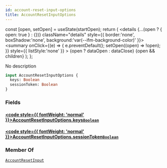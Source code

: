 ```yaml
---
id: account-reset-input-options
title: AccountResetInputOptions
---
```









  const [open, setOpen] = useState(startOpen);
  return (
    <details {...(open ? { open: true } : {})} className="details" style={{ border:'none', boxShadow:'none', background:'var(--ifm-background-color)' }}>
      <summary
        onClick={(e) => {
          e.preventDefault();
          setOpen((open) => !open);
        }}
        style={{ listStyle:'none' }}
      >
      {open ? dataOpen : dataClose}
      </summary>
      {open && children}
    </details>
  );
};








No description


```graphql
input AccountResetInputOptions {
  keys: Boolean
  sessionToken: Boolean
}
```




### Fields

#### [<code style={{ fontWeight: 'normal' }}>AccountResetInputOptions.<b>keys</b></code>](#)<Bullet />[`Boolean`](/gql-api/types/scalars/boolean.mdx) <Badge class="badge badge--secondary" text="scalar"/> 



#### [<code style={{ fontWeight: 'normal' }}>AccountResetInputOptions.<b>sessionToken</b></code>](#)<Bullet />[`Boolean`](/gql-api/types/scalars/boolean.mdx) <Badge class="badge badge--secondary" text="scalar"/> 







### Member Of

[`AccountResetInput`](/gql-api/types/inputs/account-reset-input.mdx)  <Badge class="badge badge--secondary" text="input"/>

